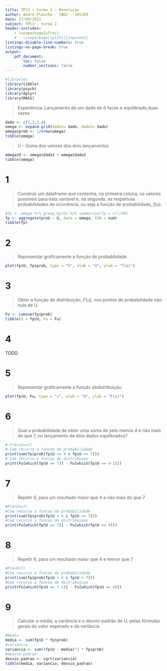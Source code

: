 ```yaml
---
title: TPC3 – turma 2 - Resolução
author: André Plancha - CBD2 - 105289
date: 17/09/2022
subject: TPC3 - turma 2
header-includes:
    - \usepackage{xfrac}
    # - \usepackage[cp1251]{inputenc}
listings-disable-line-numbers: true
listings-no-page-break: true
output:
    pdf_document:
        toc: false
        number_sections: false
---
```

```r
#libraries
library(tibble)
library(psych)
library(dplyr)
library(MASS)


```



> Experiência: Lançamento de um dado de 6 faces e equilibrado,duas vezes

```r
dado <- c(1,2,3,4)
omega <- expand.grid(dado1= dado, dado2= dado)
omega$prob <- 1/nrow(omega)
tibble(omega)
```

> U – Soma dos valores dos dois lançamentos
```r
omega$U <- omega$dado1 + omega$dado2
tibble(omega)
```

# 1
> Construir um dataframe que contenha, na primeira coluna, os valores possíveis para esta variável e, na segunda, as respetivas probabilidades de ocorrência, ou seja a função de probabilidade, $f(u)$.

```r
#fp <- omega %>% group_by(U) %>% summarise(fp = n()/36)
fp <- aggregate(prob ~ U, data = omega, FUN = sum)
tibble(fp)
```
# 2
> Representar graficamente a função de probabilidade.
```r
plot(fp$U, fp$prob, type = "h", xlab = "U", ylab = "f(u)")
```

# 3
> Obter a função de distribuição, $F(u)$, nos pontos de probabilidade não nula de U.

```r
Fu <- cumsum(fp$prob)
tibble(U = fp$U, Fu = Fu)
```

# 4

TODO


# 5
> Representar graficamente a função dedistribuição.
```r
plot(fp$U, Fu, type = "s", xlab = "U", ylab = "F(u)")
```
# 6
> Qual a probabilidade de obter uma soma de pelo menos 4 e não mais do que 7, no lançamento de dois dados equilibrados?
```r
# P(4<=U<=7)
# Com recurso a funcao de probabilidade
print(sum(fp$prob[fp$U >= 4 & fp$U <= 7]))
# Com recurso a funcao de distribuiao
print(Fu[which(fp$U == 7)] - Fu[which(fp$U == 4-1)])
```

# 7
> Repetir 6, para um resultado maior que 4 e não mais do que 7

```r
#P(4<U<=7)
#Com recurso a funcao de probabilidade
print(sum(fp$prob[fp$U > 4 & fp$U <= 7]))
#Com recurso a funcao de distribuiaoo
print(Fu[which(fp$U == 7)] - Fu[which(fp$U == 4)])
```

# 8
> Repetir 6, para um resultado maior que 4 e menor que 7

```r
#P(4<U<7)
#Com recurso a funcao de probabilidade
print(sum(fp$prob[fp$U > 4 & fp$U < 7]))
#Com recurso a funcao de distribuicao
print(Fu[which(fp$U == 7-1)] - Fu[which(fp$U == 4)])
```
# 9
> Calcular a média, a variância e o desvio-padrão de U, pelas fórmulas gerais do valor esperado e da variância.

```r
#media
media <- sum(fp$U * fp$prob)
#variancia
variancia <- sum((fp$U - media)^2 * fp$prob)
#desvio padrao
desvio_padrao <- sqrt(variancia)
tibble(media, variancia, desvio_padrao)

```